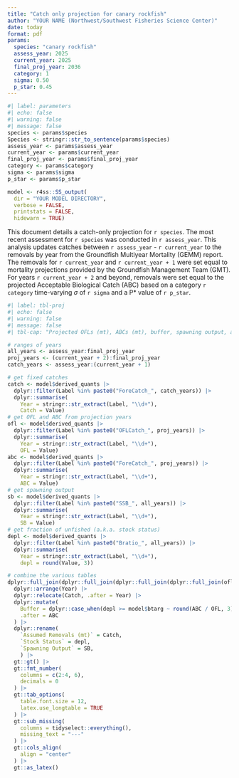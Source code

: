 ```yaml
---
title: "Catch only projection for canary rockfish"
author: "YOUR NAME (Northwest/Southwest Fisheries Science Center)" 
date: today
format: pdf
params:
  species: "canary rockfish"
  assess_year: 2025
  current_year: 2025
  final_proj_year: 2036
  category: 1
  sigma: 0.50
  p_star: 0.45
---
```


```r
#| label: parameters
#| echo: false
#| warning: false
#| message: false
species <- params$species
Species <- stringr::str_to_sentence(params$species)
assess_year <- params$assess_year
current_year <- params$current_year
final_proj_year <- params$final_proj_year
category <- params$category
sigma <- params$sigma
p_star <- params$p_star

model <- r4ss::SS_output(
  dir = "YOUR MODEL DIRECTORY",
  verbose = FALSE,
  printstats = FALSE, 
  hidewarn = TRUE) 

```

This document details a catch-only projection for `r species`. The most recent assessment for `r species` was conducted in `r assess_year`. This analysis updates catches between `r assess_year` - `r current_year` to the removals by year from the Groundfish Multiyear Mortality (GEMM) report. The removals for `r current_year` and `r current_year + 1` were set equal to mortality projections provided by the Groundfish Management Team (GMT). For years `r current_year + 2` and beyond, removals were set equal to the projected Acceptable Biological Catch (ABC) based on a category `r category` time-varying $\sigma$ of `r sigma` and a P* value of `r p_star`.

```r
#| label: tbl-proj
#| echo: false
#| warning: false
#| message: false
#| tbl-cap: "Projected OFLs (mt), ABCs (mt), buffer, spawning output, and stock status given the assumed removals."

# ranges of years
all_years <- assess_year:final_proj_year
proj_years <- (current_year + 2):final_proj_year
catch_years <- assess_year:(current_year + 1)

# get fixed catches
catch <- model$derived_quants |> 
  dplyr::filter(Label %in% paste0("ForeCatch_", catch_years)) |> 
  dplyr::summarise(
    Year = stringr::str_extract(Label, "\\d+"),
    Catch = Value) 
# get OFL and ABC from projection years
ofl <- model$derived_quants |> 
  dplyr::filter(Label %in% paste0("OFLCatch_", proj_years)) |> 
  dplyr::summarise(
    Year = stringr::str_extract(Label, "\\d+"),
    OFL = Value) 
abc <- model$derived_quants |> 
  dplyr::filter(Label %in% paste0("ForeCatch_", proj_years)) |> 
  dplyr::summarise(
    Year = stringr::str_extract(Label, "\\d+"),
    ABC = Value) 
# get spawning output
sb <- model$derived_quants |> 
  dplyr::filter(Label %in% paste0("SSB_", all_years)) |> 
  dplyr::summarise(
    Year = stringr::str_extract(Label, "\\d+"),
    SB = Value) 
# get fraction of unfished (a.k.a. stock status)
depl <- model$derived_quants |> 
  dplyr::filter(Label %in% paste0("Bratio_", all_years)) |> 
  dplyr::summarise(
    Year = stringr::str_extract(Label, "\\d+"),
    depl = round(Value, 3)) 

# combine the various tables
dplyr::full_join(dplyr::full_join(dplyr::full_join(dplyr::full_join(ofl, abc), sb), depl), catch) |>
  dplyr::arrange(Year) |>
  dplyr::relocate(Catch, .after = Year) |>
  dplyr::mutate(
    Buffer = dplyr::case_when(depl >= model$btarg ~ round(ABC / OFL, 3), .default = NA),
    .after = ABC
  ) |>
  dplyr::rename(
    `Assumed Removals (mt)` = Catch,
    `Stock Status` = depl,
    `Spawning Output` = SB,
    ) |>
  gt::gt() |>
  gt::fmt_number(
    columns = c(2:4, 6),
    decimals = 0
  ) |>
  gt::tab_options(
    table.font.size = 12,
    latex.use_longtable = TRUE 
  ) |>
  gt::sub_missing(
    columns = tidyselect::everything(),
    missing_text = "---"
  ) |>
  gt::cols_align(
    align = "center"
  ) |>
  gt::as_latex()


```



